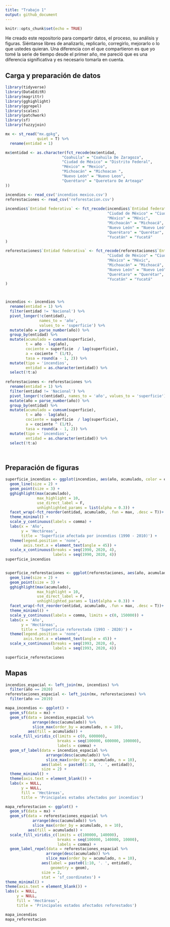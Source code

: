 ```yaml
---
title: "Trabajo 1"
output: github_document
---
```


```r
knitr::opts_chunk$set(echo = TRUE)
```

He creado este repositorio para compartir datos, el proceso, su análisis y figuras. Siéntanse libres de analizarlo, replicarlo, corregirlo, mejorarlo o lo que ustedes quieran. Una diferencia con el que compartieron es que yo tomé la serie de tiempo desde el primer año, me pareció que es una diferencia significativa y es necesario tomarla en cuenta.

## Carga y preparación de datos

```r

library(tidyverse)
library(DataEditR)
library(magrittr)
library(gghighlight)
library(ggrepel)
library(scales)
library(patchwork)
library(sf)
library(fuzzyjoin)

mx <- st_read("mx.gpkg",
              quiet = T) %>% 
  rename(entidad = 1)

mx$entidad <- as.character(fct_recode(mx$entidad,
                         "Coahuila" = "Coahuila De Zaragoza",
                         "Ciudad de México" = "Distrito Federal",
                         "México" = "Mexico",
                         "Michoacán" = "Michoacan ",
                         "Nuevo León" = "Nuevo Leon",
                         "Querétaro" = "Queretaro De Arteaga"
))

incendios <- read_csv('incendios mexico.csv')
reforestaciones <- read_csv('reforestacion.csv') 
  
incendios$`Entidad federativa` <- fct_recode(incendios$`Entidad federativa`,
                                             "Ciudad de México" = "Ciudad de Méxic",
                                             "México" = "Méxic",
                                             "Michoacán" = "Michoacá",
                                             "Nuevo León" = "Nuevo Leó",
                                             "Querétaro" = "Querétar",
                                             "Yucatán" = "Yucatá"
)

reforestaciones$`Entidad federativa` <- fct_recode(reforestaciones$`Entidad federativa`,
                                             "Ciudad de México" = "Ciudad de Méxic",
                                             "México" = "Méxic",
                                             "Michoacán" = "Michoacá",
                                             "Nuevo León" = "Nuevo Leó",
                                             "Querétaro" = "Querétar",
                                             "Yucatán" = "Yucatá"
)



incendios <- incendios %>% 
  rename(entidad = 1) %>% 
  filter(entidad != 'Nacional') %>% 
  pivot_longer(!c(entidad), 
               names_to = 'año',
               values_to = 'superficie') %>% 
  mutate(año = parse_number(año)) %>% 
  group_by(entidad) %>% 
  mutate(acumulado = cumsum(superficie),
         t = año - lag(año),
         cociente = superficie  / lag(superficie),
         a = cociente ^ (1/t),
         tasa = round(a - 1, 2)) %>% 
  mutate(tipo = 'incendios',
         entidad = as.character(entidad)) %>% 
  select(!t:a)
  
reforestaciones <- reforestaciones %>% 
  rename(entidad = 1) %>% 
  filter(entidad != 'Nacional') %>% 
  pivot_longer(!c(entidad), names_to = 'año', values_to = 'superficie') %>% 
  mutate(año = parse_number(año)) %>% 
  group_by(entidad) %>% 
  mutate(acumulado = cumsum(superficie),
         t = año - lag(año),
         cociente = superficie  / lag(superficie),
         a = cociente ^ (1/t),
         tasa = round(a - 1, 2)) %>% 
  mutate(tipo = 'incendios',
         entidad = as.character(entidad)) %>% 
  select(!t:a)




```

## Preparación de figuras

```r

superficie_incendios <- ggplot(incendios, aes(año, acumulado, color = entidad)) +
  geom_line(size = 2) +
  geom_point(size = 3) +
  gghighlight(max(acumulado),
              max_highlight = 10, 
              use_direct_label = F,
              unhighlighted_params = list(alpha = 0.3)) +
  facet_wrap(~fct_reorder(entidad, acumulado, .fun = max, .desc = T))+
  theme_minimal() +
  scale_y_continuous(labels = comma) +
  labs(x = 'Año', 
       y = 'Hectáreas',
       title = 'Superficie afectada por incendios (1990 - 2010)') +
  theme(legend.position = 'none',
        axis.text.x = element_text(angle = 45)) +
  scale_x_continuous(breaks = seq(1990, 2020, 4),
                     labels = seq(1990, 2020, 4))
superficie_incendios


superficie_reforestaciones <- ggplot(reforestaciones, aes(año, acumulado, color = entidad)) +
  geom_line(size = 2) +
  geom_point(size = 3) +
  gghighlight(max(acumulado), 
              max_highlight = 10,
              use_direct_label = F,
              unhighlighted_params = list(alpha = 0.3)) +
  facet_wrap(~fct_reorder(entidad, acumulado, .fun = max, .desc = T))+
  theme_minimal() +
  scale_y_continuous(labels = comma, limits = c(0, 150000)) +
  labs(x = 'Año', 
       y = 'Hectáreas',
       title = 'Superficie reforestada (1993 - 2020)') +
  theme(legend.position = 'none',
        axis.text.x = element_text(angle = 45)) +
  scale_x_continuous(breaks = seq(1993, 2020, 4),
                     labels = seq(1993, 2020, 4))

superficie_reforestaciones

```

## Mapas

```r

incendios_espacial <- left_join(mx, incendios) %>% 
  filter(año == 2020) 
reforestaciones_espacial <- left_join(mx, reforestaciones) %>% 
  filter(año == 2019)

mapa_incendios <- ggplot() +
  geom_sf(data = mx) +
  geom_sf(data = incendios_espacial %>% 
            arrange(desc(acumulado)) %>% 
            slice_max(order_by = acumulado, n = 10), 
          aes(fill = acumulado)) +
  scale_fill_viridis_c(limits = c(0, 600000),
                       breaks = seq(100000, 600000, 100000),
                       labels = comma) +
  geom_sf_label(data = incendios_espacial %>% 
                  arrange(desc(acumulado)) %>% 
                  slice_max(order_by = acumulado, n = 10),
                aes(label = paste0(1:10, '. ', entidad)),
                size = 2) +
  theme_minimal() +
  theme(axis.text = element_blank()) +
  labs(x = NULL,
       y = NULL,
       fill = 'Hectáreas',
       title = 'Principales estados afectados por incendios')

mapa_reforestacion <- ggplot() +
  geom_sf(data = mx) +
  geom_sf(data = reforestaciones_espacial %>% 
            arrange(desc(acumulado)) %>% 
            slice_max(order_by = acumulado, n = 10), 
          aes(fill = acumulado)) +
  scale_fill_viridis_c(limits = c(100000, 140000),
                       breaks = seq(100000, 140000, 10000),
                       labels = comma) +
  geom_label_repel(data = reforestaciones_espacial %>% 
                  arrange(desc(acumulado)) %>% 
                  slice_max(order_by = acumulado, n = 10),
                aes(label = paste0(1:10, '. ', entidad),
                    geometry = geom),
                size = 2,
                stat = 'sf_coordinates') +
theme_minimal() +
theme(axis.text = element_blank()) +
labs(x = NULL,
     y = NULL,
     fill = 'Hectáreas',
     title = 'Principales estados afectados reforestados')

mapa_incendios
mapa_reforestacion

```
